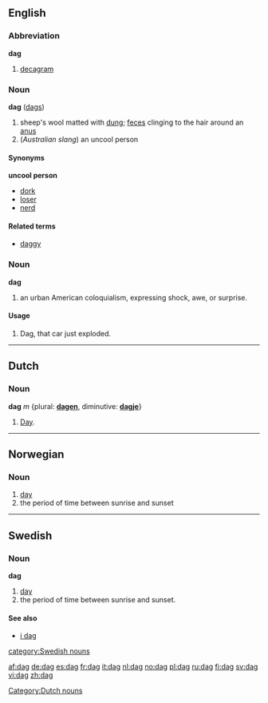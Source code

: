 {{See|Dag}}

==English==
===Abbreviation===
'''dag'''

# [[decagram]]

===Noun===
'''dag''' ([[dags]])

#sheep's wool matted with [[dung]]; [[feces]] clinging to the hair around an [[anus]]
#(''Australian slang'') an uncool person

====Synonyms====
'''uncool person'''
*[[dork]]
*[[loser]]
*[[nerd]]

====Related terms====
*[[daggy]]

===Noun===
'''dag''' 

#an urban American coloquialism, expressing shock, awe, or surprise.  

====Usage====
#Dag, that car just exploded.
----

==Dutch==
===Noun===
'''dag''' ''m'' {plural: '''[[dagen]]''', diminutive: '''[[dagje]]'''}
#[[day|Day]].

[[Category:Dutch nouns]]

----

==Norwegian==
===Noun===
{{no-noun-m1|dag}}

#[[day]]
#the period of time between sunrise and sunset

----
==Swedish==
{{sv-noun|gender=Common|dag|dagen|dagar|dagarna|dags|dagens|dagars|dagarnas}}
===Noun===
'''dag''' 

#[[day]]
#the period of time between sunrise and sunset.

====See also====
*[[i dag]]

[[category:Swedish nouns]]

[[af:dag]]
[[de:dag]]
[[es:dag]]
[[fr:dag]]
[[it:dag]]
[[nl:dag]]
[[no:dag]]
[[pl:dag]]
[[ru:dag]]
[[fi:dag]]
[[sv:dag]]
[[vi:dag]]
[[zh:dag]]
